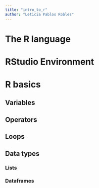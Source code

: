 ```yaml
---
title: "intro_to_r"
author: "Leticia Pablos Robles"
---
```


# The R language {#sec-the-r-language}

# RStudio Environment {#sec-rstudio-environment}

# R basics {#sec-r-basics}

## Variables {#sec-variables}

## Operators

## Loops

## Data types

### Lists

### Dataframes
